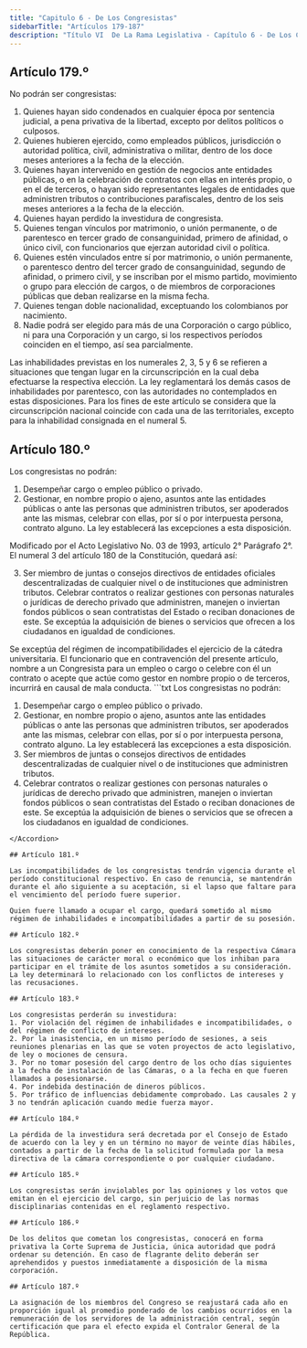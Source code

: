 ```yaml
---
title: "Capitulo 6 - De Los Congresistas"
sidebarTitle: "Artículos 179-187"
description: "Título VI  De La Rama Legislativa - Capítulo 6 - De Los Congresistas"
---
```


## Artículo 179.º

No podrán ser congresistas:
1. Quienes hayan sido condenados en cualquier época por sentencia judicial, a pena privativa de la libertad, excepto por delitos políticos o culposos.
2. Quienes hubieren ejercido, como empleados públicos, jurisdicción o autoridad política, civil, administrativa o militar, dentro de los doce meses anteriores a la fecha de la elección.
3. Quienes hayan intervenido en gestión de negocios ante entidades públicas, o en la celebración de contratos con ellas en interés propio, o en el de terceros, o hayan sido representantes legales de entidades que administren tributos o contribuciones parafiscales, dentro de los seis meses anteriores a la fecha de la elección.
4. Quienes hayan perdido la investidura de congresista.
5. Quienes tengan vínculos por matrimonio, o unión permanente, o de parentesco en tercer grado de consanguinidad, primero de afinidad, o único civil, con funcionarios que ejerzan autoridad civil o política.
6. Quienes estén vinculados entre sí por matrimonio, o unión permanente, o parentesco dentro del tercer grado de consanguinidad, segundo de afinidad, o primero civil, y se inscriban por el mismo partido, movimiento o grupo para elección de cargos, o de miembros de corporaciones públicas que deban realizarse en la misma fecha.
7. Quienes tengan doble nacionalidad, exceptuando los colombianos por nacimiento.
8. Nadie podrá ser elegido para más de una Corporación o cargo público, ni para una Corporación y un cargo, si los respectivos períodos coinciden en el tiempo, así sea parcialmente.

Las inhabilidades previstas en los numerales 2, 3, 5 y 6 se refieren a situaciones que tengan lugar en la circunscripción en la cual deba efectuarse la respectiva elección. La ley reglamentará los demás casos de inhabilidades por parentesco, con las autoridades no contemplados en estas disposiciones. Para los fines de este artículo se considera que la circunscripción nacional coincide con cada una de las territoriales, excepto para la inhabilidad consignada en el numeral 5.

## Artículo 180.º

Los congresistas no podrán:
1. Desempeñar cargo o empleo público o privado.
2. Gestionar, en nombre propio o ajeno, asuntos ante las entidades públicas o ante las personas que administren tributos, ser apoderados ante las mismas, celebrar con ellas, por sí o por interpuesta persona, contrato alguno. La ley establecerá las excepciones a esta disposición.

<Warning>Modificado por el Acto Legislativo No. 03 de 1993, artículo 2° Parágrafo 2°. El numeral 3 del artículo 180 de la Constitución, quedará así: </Warning>

3. Ser miembro de juntas o consejos directivos de entidades oficiales descentralizadas de cualquier nivel o de instituciones que administren tributos. Celebrar contratos o realizar gestiones con personas naturales o jurídicas de derecho privado que administren, manejen o inviertan fondos públicos o sean contratistas del Estado o reciban donaciones de este. Se exceptúa la adquisición de bienes o servicios que ofrecen a los ciudadanos en igualdad de condiciones.

<AccordionGroup>
    <Accordion
        title="Parágrafo 1°"
        defaultOpen
    >
         Se exceptúa del régimen de incompatibilidades el ejercicio de la cátedra universitaria.
    </Accordion>
    <Accordion
        title="Parágrafo 2°"
        defaultOpen
    >
    El funcionario que en contravención del presente artículo, nombre a un Congresista para un empleo o cargo o celebre con él un contrato o acepte que actúe como gestor en nombre propio o de terceros, incurrirá en causal de mala conducta.
    </Accordion>
</AccordionGroup>


<Accordion title="Artículo original antes de la modificación:">
```txt
Los congresistas no podrán:

1. Desempeñar cargo o empleo público o privado.
2. Gestionar, en nombre propio o ajeno, asuntos ante las entidades públicas o 
ante las personas que administren tributos, ser apoderados ante las mismas, 
celebrar con ellas, por sí o por interpuesta persona, contrato alguno. La ley 
establecerá las excepciones a esta disposición.
3. Ser miembros de juntas o consejos directivos de entidades descentralizadas 
de cualquier nivel o de instituciones que administren tributos.
4. Celebrar contratos o realizar gestiones con personas naturales o jurídicas 
de derecho privado que administren, manejen o inviertan fondos públicos o sean 
contratistas del Estado o reciban donaciones de este. Se exceptúa la 
adquisición de bienes o servicios que se ofrecen a los ciudadanos en igualdad 
de condiciones.
```
</Accordion>

## Artículo 181.º

Las incompatibilidades de los congresistas tendrán vigencia durante el período constitucional respectivo. En caso de renuncia, se mantendrán durante el año siguiente a su aceptación, si el lapso que faltare para el vencimiento del período fuere superior.

Quien fuere llamado a ocupar el cargo, quedará sometido al mismo régimen de inhabilidades e incompatibilidades a partir de su posesión.

## Artículo 182.º

Los congresistas deberán poner en conocimiento de la respectiva Cámara las situaciones de carácter moral o económico que los inhiban para participar en el trámite de los asuntos sometidos a su consideración. La ley determinará lo relacionado con los conflictos de intereses y las recusaciones.

## Artículo 183.º

Los congresistas perderán su investidura:
1. Por violación del régimen de inhabilidades e incompatibilidades, o del régimen de conflicto de intereses.
2. Por la inasistencia, en un mismo período de sesiones, a seis reuniones plenarias en las que se voten proyectos de acto legislativo, de ley o mociones de censura.
3. Por no tomar posesión del cargo dentro de los ocho días siguientes a la fecha de instalación de las Cámaras, o a la fecha en que fueren llamados a posesionarse.
4. Por indebida destinación de dineros públicos.
5. Por tráfico de influencias debidamente comprobado. Las causales 2 y 3 no tendrán aplicación cuando medie fuerza mayor.

## Artículo 184.º

La pérdida de la investidura será decretada por el Consejo de Estado de acuerdo con la ley y en un término no mayor de veinte días hábiles, contados a partir de la fecha de la solicitud formulada por la mesa directiva de la cámara correspondiente o por cualquier ciudadano.

## Artículo 185.º

Los congresistas serán inviolables por las opiniones y los votos que emitan en el ejercicio del cargo, sin perjuicio de las normas disciplinarias contenidas en el reglamento respectivo.

## Artículo 186.º

De los delitos que cometan los congresistas, conocerá en forma privativa la Corte Suprema de Justicia, única autoridad que podrá ordenar su detención. En caso de flagrante delito deberán ser aprehendidos y puestos inmediatamente a disposición de la misma corporación.

## Artículo 187.º

La asignación de los miembros del Congreso se reajustará cada año en proporción igual al promedio ponderado de los cambios ocurridos en la remuneración de los servidores de la administración central, según certificación que para el efecto expida el Contralor General de la República.
